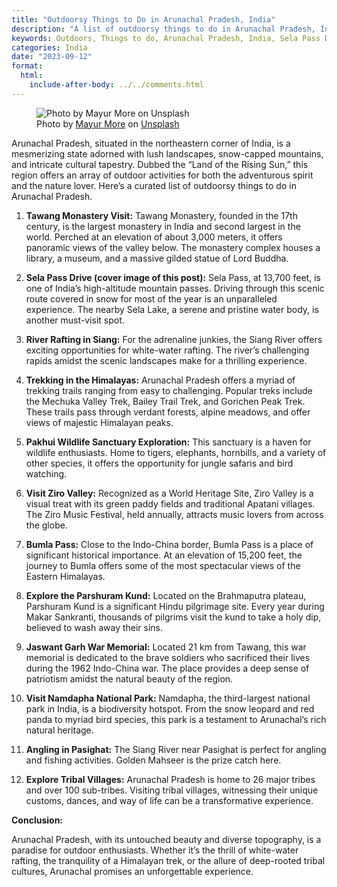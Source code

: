 ```yaml
---
title: "Outdoorsy Things to Do in Arunachal Pradesh, India"
description: "A list of outdoorsy things to do in Arunachal Pradesh, India."
keywords: Outdoors, Things to do, Arunachal Pradesh, India, Sela Pass Drive
categories: India
date: "2023-09-12"
format:
  html:
    include-after-body: ../../comments.html
---
```


![Photo by <a href="https://unsplash.com/@mayur_more?utm_source=unsplash&utm_medium=referral&utm_content=creditCopyText">Mayur More</a> on <a href="https://unsplash.com/photos/_VmyPQFsj5s?utm_source=unsplash&utm_medium=referral&utm_content=creditCopyText">Unsplash</a>](https://images.unsplash.com/photo-1626761627604-f27d98885f4b?ixlib=rb-4.0.3&ixid=M3wxMjA3fDB8MHxwaG90by1wYWdlfHx8fGVufDB8fHx8fA%3D%3D&auto=format&fit=crop&w=2940&q=80){fig-alt="A photo of of Sela Pass, Arunachal Pradesh." .preview-image}

Arunachal Pradesh, situated in the northeastern corner of India, is a mesmerizing state adorned with lush landscapes, snow-capped mountains, and intricate cultural tapestry. Dubbed the "Land of the Rising Sun," this region offers an array of outdoor activities for both the adventurous spirit and the nature lover. Here's a curated list of outdoorsy things to do in Arunachal Pradesh.

1. **Tawang Monastery Visit:** 
Tawang Monastery, founded in the 17th century, is the largest monastery in India and second largest in the world. Perched at an elevation of about 3,000 meters, it offers panoramic views of the valley below. The monastery complex houses a library, a museum, and a massive gilded statue of Lord Buddha.

2. **Sela Pass Drive (cover image of this post):** 
Sela Pass, at 13,700 feet, is one of India's high-altitude mountain passes. Driving through this scenic route covered in snow for most of the year is an unparalleled experience. The nearby Sela Lake, a serene and pristine water body, is another must-visit spot.

3. **River Rafting in Siang:** 
For the adrenaline junkies, the Siang River offers exciting opportunities for white-water rafting. The river's challenging rapids amidst the scenic landscapes make for a thrilling experience.

4. **Trekking in the Himalayas:** 
Arunachal Pradesh offers a myriad of trekking trails ranging from easy to challenging. Popular treks include the Mechuka Valley Trek, Bailey Trail Trek, and Gorichen Peak Trek. These trails pass through verdant forests, alpine meadows, and offer views of majestic Himalayan peaks.

5. **Pakhui Wildlife Sanctuary Exploration:** 
This sanctuary is a haven for wildlife enthusiasts. Home to tigers, elephants, hornbills, and a variety of other species, it offers the opportunity for jungle safaris and bird watching.

6. **Visit Ziro Valley:** 
Recognized as a World Heritage Site, Ziro Valley is a visual treat with its green paddy fields and traditional Apatani villages. The Ziro Music Festival, held annually, attracts music lovers from across the globe.

7. **Bumla Pass:** 
Close to the Indo-China border, Bumla Pass is a place of significant historical importance. At an elevation of 15,200 feet, the journey to Bumla offers some of the most spectacular views of the Eastern Himalayas.

8. **Explore the Parshuram Kund:** 
Located on the Brahmaputra plateau, Parshuram Kund is a significant Hindu pilgrimage site. Every year during Makar Sankranti, thousands of pilgrims visit the kund to take a holy dip, believed to wash away their sins.

9. **Jaswant Garh War Memorial:** 
Located 21 km from Tawang, this war memorial is dedicated to the brave soldiers who sacrificed their lives during the 1962 Indo-China war. The place provides a deep sense of patriotism amidst the natural beauty of the region.

10. **Visit Namdapha National Park:** 
Namdapha, the third-largest national park in India, is a biodiversity hotspot. From the snow leopard and red panda to myriad bird species, this park is a testament to Arunachal's rich natural heritage.

11. **Angling in Pasighat:** 
The Siang River near Pasighat is perfect for angling and fishing activities. Golden Mahseer is the prize catch here.

12. **Explore Tribal Villages:** 
Arunachal Pradesh is home to 26 major tribes and over 100 sub-tribes. Visiting tribal villages, witnessing their unique customs, dances, and way of life can be a transformative experience.

**Conclusion:** 

Arunachal Pradesh, with its untouched beauty and diverse topography, is a paradise for outdoor enthusiasts. Whether it's the thrill of white-water rafting, the tranquility of a Himalayan trek, or the allure of deep-rooted tribal cultures, Arunachal promises an unforgettable experience.
